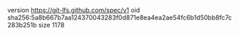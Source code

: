 version https://git-lfs.github.com/spec/v1
oid sha256:5a8b667b7aa124370043283f0d871e8ea4ea2ae54fc6b1d50bb8fc7c283b251b
size 1178
